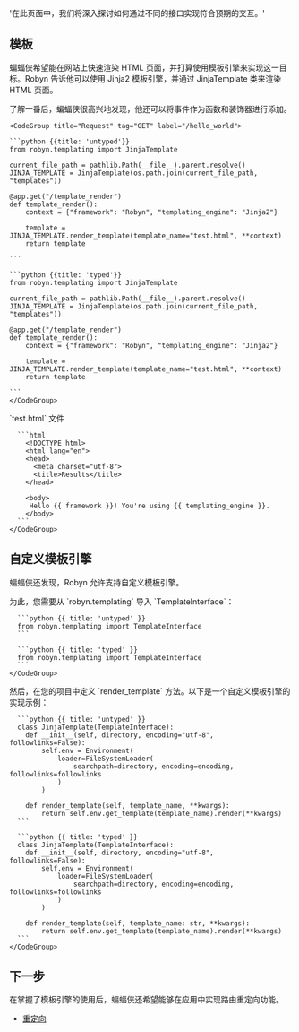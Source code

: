   '在此页面中，我们将深入探讨如何通过不同的接口实现符合预期的交互。'

## 模板

蝙蝠侠希望能在网站上快速渲染 HTML 页面，并打算使用模板引擎来实现这一目标。Robyn 告诉他可以使用 Jinja2 模板引擎，并通过 JinjaTemplate 类来渲染 HTML 页面。

<Row>
<Col>
了解一番后，蝙蝠侠很高兴地发现，他还可以将事件作为函数和装饰器进行添加。
</Col>
  <Col sticky>

    <CodeGroup title="Request" tag="GET" label="/hello_world">

    ```python {{title: 'untyped'}}
    from robyn.templating import JinjaTemplate

    current_file_path = pathlib.Path(__file__).parent.resolve()
    JINJA_TEMPLATE = JinjaTemplate(os.path.join(current_file_path, "templates"))

    @app.get("/template_render")
    def template_render():
        context = {"framework": "Robyn", "templating_engine": "Jinja2"}

        template = JINJA_TEMPLATE.render_template(template_name="test.html", **context)
        return template

    ```

    ```python {{title: 'typed'}}
    from robyn.templating import JinjaTemplate

    current_file_path = pathlib.Path(__file__).parent.resolve()
    JINJA_TEMPLATE = JinjaTemplate(os.path.join(current_file_path, "templates"))

    @app.get("/template_render")
    def template_render():
        context = {"framework": "Robyn", "templating_engine": "Jinja2"}

        template = JINJA_TEMPLATE.render_template(template_name="test.html", **context)
        return template

    ```
    </CodeGroup>

  </Col>
</Row>
<Row>

  <Col>
  `test.html` 文件
  </Col>
  <Col sticky>
    <CodeGroup title="Request" tag="GET" label="/hello_world">

      ```html
        <!DOCTYPE html>
        <html lang="en">
        <head>
          <meta charset="utf-8">
          <title>Results</title>
        </head>

        <body>
         Hello {{ framework }}! You're using {{ templating_engine }}.
        </body>
      ```
    </CodeGroup>

  </Col>
</Row>

## 自定义模板引擎

蝙蝠侠还发现，Robyn 允许支持自定义模板引擎。

<Row>
<Col>
为此，您需要从 `robyn.templating` 导入 `TemplateInterface`：
</Col>
  <Col sticky>
    <CodeGroup title="Request" tag="GET" label="/hello_world">

      ```python {{ title: 'untyped' }}
      from robyn.templating import TemplateInterface
      ```

      ```python {{ title: 'typed' }}
      from robyn.templating import TemplateInterface
      ```
    </CodeGroup>

  </Col>
</Row>

<Row>
<Col>
然后，在您的项目中定义 `render_template` 方法。以下是一个自定义模板引擎的实现示例：
</Col>
  <Col sticky>
    <CodeGroup title="Request" tag="GET" label="/hello_world">

      ```python {{ title: 'untyped' }}
      class JinjaTemplate(TemplateInterface):
        def __init__(self, directory, encoding="utf-8", followlinks=False):
            self.env = Environment(
                loader=FileSystemLoader(
                    searchpath=directory, encoding=encoding, followlinks=followlinks
                )
            )

        def render_template(self, template_name, **kwargs):
            return self.env.get_template(template_name).render(**kwargs)
      ```

      ```python {{ title: 'typed' }}
      class JinjaTemplate(TemplateInterface):
        def __init__(self, directory, encoding="utf-8", followlinks=False):
            self.env = Environment(
                loader=FileSystemLoader(
                    searchpath=directory, encoding=encoding, followlinks=followlinks
                )
            )

        def render_template(self, template_name: str, **kwargs):
            return self.env.get_template(template_name).render(**kwargs)
      ```
    </CodeGroup>

  </Col>
</Row>

## 下一步

在掌握了模板引擎的使用后，蝙蝠侠还希望能够在应用中实现路由重定向功能。

- [重定向](/documentation/zh/api_reference/redirection)
